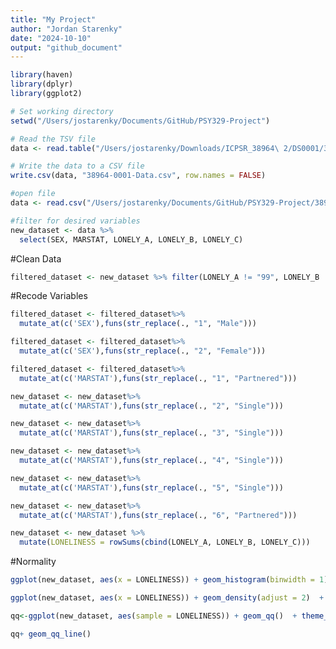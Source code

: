 ```yaml
---
title: "My Project"
author: "Jordan Starenky"
date: "2024-10-10"
output: "github_document"
---
```



```r
library(haven)
library(dplyr)
library(ggplot2)

# Set working directory
setwd("/Users/jostarenky/Documents/GitHub/PSY329-Project")

# Read the TSV file
data <- read.table("/Users/jostarenky/Downloads/ICPSR_38964\ 2/DS0001/38964-0001-Data.tsv", sep = "\t", header = TRUE, fill = TRUE, quote = "")

# Write the data to a CSV file
write.csv(data, "38964-0001-Data.csv", row.names = FALSE)

#open file
data <- read.csv("/Users/jostarenky/Documents/GitHub/PSY329-Project/38964-0001-Data.csv")

#filter for desired variables
new_dataset <- data %>%
  select(SEX, MARSTAT, LONELY_A, LONELY_B, LONELY_C)

```

#Clean Data
```r
filtered_dataset <- new_dataset %>% filter(LONELY_A != "99", LONELY_B != "99", LONELY_C != "99")
```

#Recode Variables
```r
filtered_dataset <- filtered_dataset%>%
  mutate_at(c('SEX'),funs(str_replace(., "1", "Male")))

filtered_dataset <- filtered_dataset%>%
  mutate_at(c('SEX'),funs(str_replace(., "2", "Female")))

filtered_dataset <- filtered_dataset%>%
  mutate_at(c('MARSTAT'),funs(str_replace(., "1", "Partnered")))

new_dataset <- new_dataset%>%
  mutate_at(c('MARSTAT'),funs(str_replace(., "2", "Single")))

new_dataset <- new_dataset%>%
  mutate_at(c('MARSTAT'),funs(str_replace(., "3", "Single")))

new_dataset <- new_dataset%>%
  mutate_at(c('MARSTAT'),funs(str_replace(., "4", "Single")))

new_dataset <- new_dataset%>%
  mutate_at(c('MARSTAT'),funs(str_replace(., "5", "Single")))

new_dataset <- new_dataset%>%
  mutate_at(c('MARSTAT'),funs(str_replace(., "6", "Partnered")))

new_dataset <- new_dataset %>%
  mutate(LONELINESS = rowSums(cbind(LONELY_A, LONELY_B, LONELY_C)))

```



#Normality
```r
ggplot(new_dataset, aes(x = LONELINESS)) + geom_histogram(binwidth = 1) + theme_classic()

ggplot(new_dataset, aes(x = LONELINESS)) + geom_density(adjust = 2)  + theme_classic()

qq<-ggplot(new_dataset, aes(sample = LONELINESS)) + geom_qq()  + theme_classic()

qq+ geom_qq_line()
```

